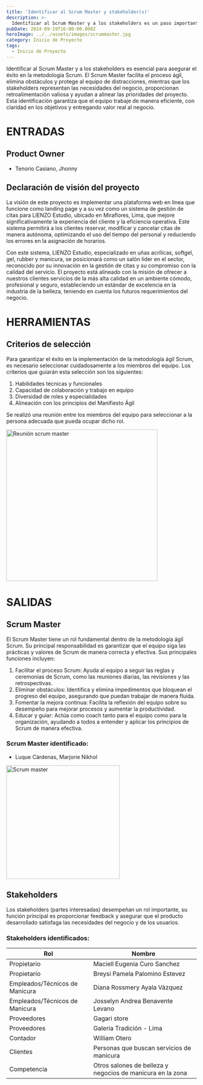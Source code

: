 ```yaml
---
title: 'Identificar al Scrum Master y stakeholder(s)'
description: >-
  Identificar al Scrum Master y a los stakeholders es un paso importante para el éxito del proyecto.
pubDate: 2024-09-19T16:00:00.000Z
heroImage: ../../assets/images/scrummaster.jpg
category: Inicio de Proyecto
tags:
  - Inicio de Proyecto
---
```


Identificar al Scrum Master y a los stakeholders es esencial para asegurar el éxito en la
metodología Scrum. El Scrum Master facilita el proceso ágil, elimina obstáculos y protege al
equipo de distracciones, mientras que los stakeholders representan las necesidades del negocio,
proporcionan retroalimentación valiosa y ayudan a alinear las prioridades del proyecto.
Esta identificación garantiza que el equipo trabaje de manera eficiente, con claridad en los
objetivos y entregando valor real al negocio.

# ENTRADAS

## Product Owner

* Tenorio Casiano, Jhonny

## Declaración de visión del proyecto

La visión de este proyecto es implementar una plataforma web en línea que funcione como landing page y a su vez como un 
sistema de gestión de citas para LIENZO Estudio, ubicado en Miraflores, Lima, que mejore significativamente la experiencia 
del cliente y la eficiencia operativa. Este sistema permitirá a los clientes reservar, modificar y cancelar citas de manera 
autónoma, optimizando el uso del tiempo del personal y reduciendo los errores en la asignación de horarios.

Con este sistema, LIENZO Estudio, especializado en uñas acrílicas, softgel, gel, rubber y manicura, se posicionará como un 
salón líder en el sector, reconocido por su innovación en la gestión de citas y su compromiso con la calidad del servicio. 
El proyecto está alineado con la misión de ofrecer a nuestros clientes servicios de la más alta calidad en un ambiente cómodo, 
profesional y seguro, estableciendo un estándar de excelencia en la industria de la belleza, teniendo en cuenta los futuros 
requerimientos del negocio.


# HERRAMIENTAS

## Criterios de selección

Para garantizar el éxito en la implementación de la metodología ágil Scrum, es necesario
seleccionar cuidadosamente a los miembros del equipo. Los criterios que guiarán esta selección
son los siguientes:

1. Habilidades técnicas y funcionales
2. Capacidad de colaboración y trabajo en equipo
3. Diversidad de roles y especialidades
4. Alineación con los principios del Manifiesto Ágil

Se realizó una reunión entre los miembros del equipo para seleccionar a la persona adecuada que pueda ocupar dicho rol.

<div style={{ display: "flex", justifyContent: "center" }}>
  <img src="/src/assets/images/reunion_scrum_master.jpeg" alt="Reunión scrum master" width="400" />
</div>

# SALIDAS

## Scrum Master

El Scrum Master tiene un rol fundamental dentro de la metodología ágil Scrum. Su principal
responsabilidad es garantizar que el equipo siga las prácticas y valores de Scrum de manera
correcta y efectiva. Sus principales funciones incluyen:

1. Facilitar el proceso Scrum: Ayuda al equipo a seguir las reglas y ceremonias de Scrum,
   como las reuniones diarias, las revisiones y las retrospectivas.
2. Eliminar obstáculos: Identifica y elimina impedimentos que bloquean el progreso del equipo,
   asegurando que puedan trabajar de manera fluida.
3. Fomentar la mejora continua: Facilita la reflexión del equipo sobre su desempeño para mejorar
   procesos y aumentar la productividad.
4. Educar y guiar: Actúa como coach tanto para el equipo como para la organización, ayudando a
   todos a entender y aplicar los principios de Scrum de manera efectiva.

### Scrum Master identificado: 

* Luque Cárdenas, Marjorie Nikhol

<div style={{ display: "flex", justifyContent: "center" }}>
  <img src="/src/assets/images/scrum_master.png" alt="Scrum master" width="300" />
</div>

## Stakeholders

Los stakeholders (partes interesadas) desempeñan un rol importante, su función principal es proporcionar feedback y asegurar que el producto desarrollado
satisfaga las necesidades del negocio y de los usuarios.

### Stakeholders identificados:

| **Rol**           | **Nombre**       |
| ----------------- | ---------------- |
| Propietario       | Maciell Eugenia Curo Sanchez |
| Propietario          | Breysi Pamela Palomino Estevez           |
| Empleados/Técnicos de Manicura          | Diana Rossmery Ayala Vázquez           |
| Empleados/Técnicos de Manicura          | Josselyn Andrea Benavente Levano |
| Proveedores          | Gagari store            |
| Proveedores          | Galeria Tradición - Lima         |
| Contador        | William Otero  |
| Clientes        | Personas que buscan servicios de manicura |
| Competencia        | Otros salones de belleza y negocios de manicura en la zona             |
